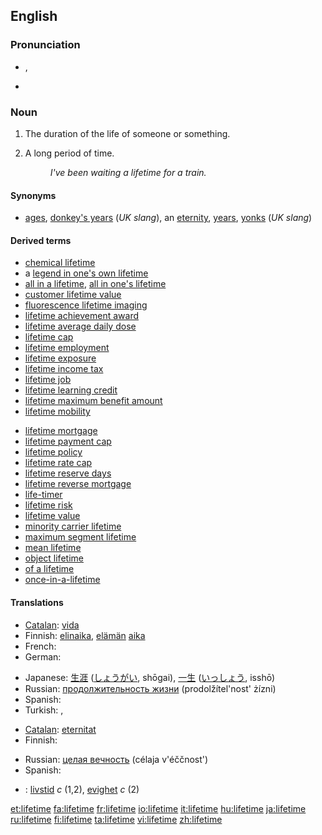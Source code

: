 {{wikipedia|dab=lifetime}}
==English==

===Pronunciation===
* {{IPA|/ˈlaɪftaɪm/}}, {{SAMPA|/"laIftaIm/}}
* {{audio|en-us-lifetime.ogg|Audio (US)}}

===Noun===
{{en-noun|sg=[[life]][[time]]}}

# The duration of the life of someone or something.
# {{context|informal|hyperbolic}} A long period of time.
#: ''I've been waiting a lifetime for a train.''

====Synonyms====
* {{i-c|informal|hyperbolic: a long period of time}} [[ages]], [[donkey's years]] (''UK slang''), an [[eternity]], [[years]], [[yonks]] (''UK slang'')

====Derived terms====
{{rel-top|terms derived from ''lifetime''}}
* [[chemical lifetime]]
* a [[legend in one's own lifetime]]
* [[all in a lifetime]], [[all in one's lifetime]]
* [[customer lifetime value]]
* [[fluorescence lifetime imaging]]
* [[lifetime achievement award]]
* [[lifetime average daily dose]]
* [[lifetime cap]]
* [[lifetime employment]]
* [[lifetime exposure]]
* [[lifetime income tax]]
* [[lifetime job]]
* [[lifetime learning credit]]
* [[lifetime maximum benefit amount]]
* [[lifetime mobility]]
{{rel-mid}}
* [[lifetime mortgage]]
* [[lifetime payment cap]]
* [[lifetime policy]]
* [[lifetime rate cap]]
* [[lifetime reserve days]]
* [[lifetime reverse mortgage]]
* [[life-timer]]
* [[lifetime risk]]
* [[lifetime value]]
* [[minority carrier lifetime]]
* [[maximum segment lifetime]]
* [[mean lifetime]]
* [[object lifetime]]
* [[of a lifetime]]<!--chance, trip, etc-->
* [[once-in-a-lifetime]]
{{rel-bottom}}

====Translations====
{{trans-top|duration of the life of someone or something}}
* [[Catalan]]: [[vida#Catalan|vida]] {{f}}
* Finnish: [[elinaika]], [[elämä|elämän]] [[aika]]
* French: {{t-|fr|durée de vie|f}}
* German: {{t+|de|Leben|n}}
{{trans-mid}}
* Japanese: [[生涯]] ([[しょうがい]], shōgai), [[一生]] ([[いっしょう]], isshō)
* Russian: [[продолжительность жизни]] (prodolžítel'nost' żízni) {{f}}
* Spanish: {{t+|es|vida|f}}
* Turkish: {{t+|tr|ömür}},  {{t+|tr|yaşam}}
{{trans-bottom}}

{{trans-top|informal, hyperbolic: a long period of time}}
* [[Catalan]]: [[eternitat]] {{f}}
* Finnish: {{t-|fi|ikuisuus}}
{{trans-mid}}
* Russian: [[целая вечность]] (célaja v'éččnost') {{f}}
* Spanish: {{t-|es|eternidad|f}}
{{trans-bottom}}

{{checktrans}}
* {{ttbc|Swedish}}: [[livstid]] ''c'' (1,2), [[evighet]] ''c'' (2)

[[et:lifetime]]
[[fa:lifetime]]
[[fr:lifetime]]
[[io:lifetime]]
[[it:lifetime]]
[[hu:lifetime]]
[[ja:lifetime]]
[[ru:lifetime]]
[[fi:lifetime]]
[[ta:lifetime]]
[[vi:lifetime]]
[[zh:lifetime]]